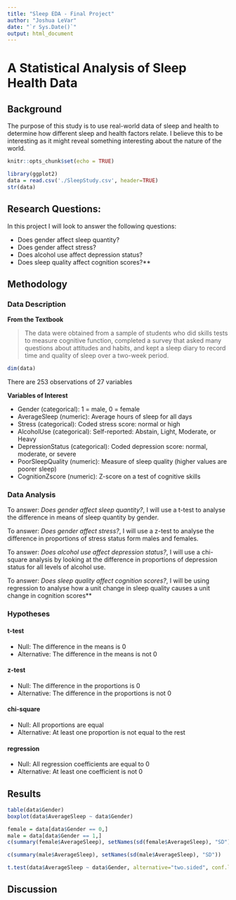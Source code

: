 ```yaml
---
title: "Sleep EDA - Final Project"
author: "Joshua LeVar"
date: "`r Sys.Date()`"
output: html_document
---
```

# A Statistical Analysis of Sleep Health Data
## Background

The purpose of this study is to use real-world data of sleep and health to determine how different sleep and health factors relate. I believe this to be interesting as it might reveal something interesting about the nature of the world. 
```r
knitr::opts_chunk$set(echo = TRUE)
```

```r
library(ggplot2)
data = read.csv('./SleepStudy.csv', header=TRUE)
str(data)
```

## Research Questions:

In this project I will look to answer the following questions:

- Does gender affect sleep quantity?
- Does gender affect stress?
- Does alcohol use affect depression status?
- Does sleep quality affect cognition scores?**

## Methodology

### Data Description
**From the Textbook** 

> The data were obtained from a sample of students who did skills tests to measure cognitive function, completed a survey that asked many questions about attitudes and habits, and kept a sleep diary to record time and quality of sleep over a two-week period.

```r
dim(data)
```
There are 253 observations of 27 variables

**Variables of Interest**

- Gender (categorical): 1 = male, 0 = female
- AverageSleep (numeric): Average hours of sleep for all days
- Stress (categorical): Coded stress score: normal or high
- AlcoholUse (categorical): Self-reported: Abstain, Light, Moderate, or Heavy
- DepressionStatus (categorical): Coded depression score: normal, moderate, or severe
- PoorSleepQuality (numeric): Measure of sleep quality (higher values are poorer sleep)
- CognitionZscore (numeric): Z-score on a test of cognitive skills

### Data Analysis

To answer: *Does gender affect sleep quantity?*, I will use  a t-test to analyse the difference in means of sleep quantity by gender.

To answer: *Does gender affect stress?*, I will use a z-test to analyse the difference in proportions of stress status form males and females.

To answer: *Does alcohol use affect depression status?*, I will use a chi-square analysis by looking at the difference in proportions of depression status for all levels of alcohol use.

To answer: *Does sleep quality affect cognition scores?*, I will be using regression to analyse how a unit change in sleep quality causes a unit change in cognition scores**

### Hypotheses

#### t-test
- Null: The difference in the means is 0
- Alternative: The difference in the means is not 0

#### z-test
- Null: The difference in the proportions is 0
- Alternative: The difference in the proportions is not 0

#### chi-square
- Null: All proportions are equal
- Alternative: At least one proportion is not equal to the rest
 
#### regression
- Null: All regression coefficients are equal to 0
- Alternative: At least one coefficient is not 0

## Results
```r
table(data$Gender)
boxplot(data$AverageSleep ~ data$Gender)
```
```r
female = data[data$Gender == 0,]
male = data[data$Gender == 1,]
c(summary(female$AverageSleep), setNames(sd(female$AverageSleep), "SD"))
```

```r
c(summary(male$AverageSleep), setNames(sd(male$AverageSleep), "SD"))
```
```r
t.test(data$AverageSleep ~ data$Gender, alternative="two.sided", conf.level=0.95)
```
## Discussion



